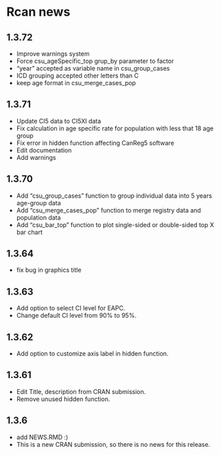 # Rcan news

## 1.3.72

* Improve warnings system
* Force csu_ageSpecific_top grup_by parameter to factor
* "year" accepted as variable name in csu_group_cases
* ICD grouping accepted other letters than C
* keep age format in csu_merge_cases_pop

## 1.3.71

* Update CI5 data to CI5XI data
* Fix calculation in age specific rate for population with less that 18 age group
* Fix error in hidden function affecting CanReg5 software
* Edit documentation
* Add warnings

## 1.3.70
* Add "csu_group_cases" function to group individual data into 5 years age-group data
* Add "csu_merge_cases_pop" function to merge registry data and population data
* Add "csu_bar_top" function to plot single-sided or double-sided top X bar chart 

## 1.3.64

* fix bug in graphics title

## 1.3.63

* Add option to select CI level for EAPC.
* Change default CI level from 90% to 95%.

## 1.3.62

* Add option to customize axis label in hidden function.

## 1.3.61

* Edit Title, description from CRAN submission.
* Remove unused hidden function. 

## 1.3.6

* add NEWS.RMD :)
* This is a new CRAN submission, so there is no news for this release.
